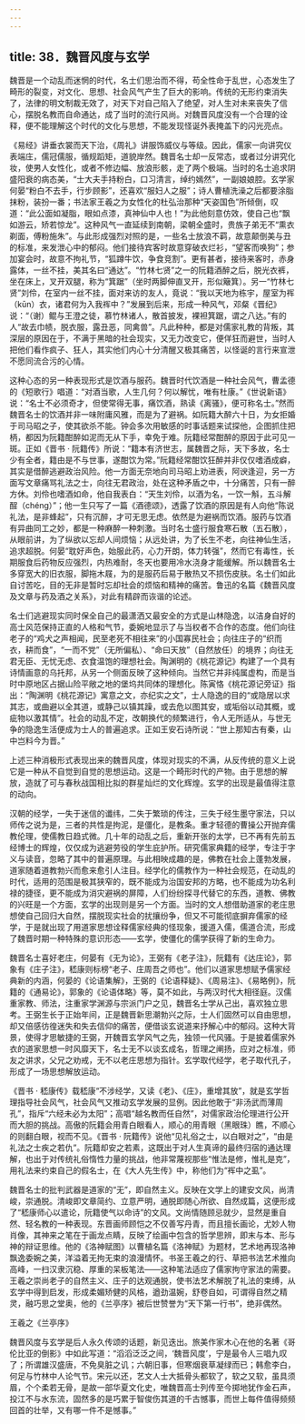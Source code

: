 ```yaml
---
---
---
```

title: 38．魏晋风度与玄学
---




魏晋是一个动乱而迷惘的时代，名士们思治而不得，苟全性命于乱世，心态发生了畸形的裂变，对文化、思想、社会风气产生了巨大的影响。传统的无形约束消失了，法律的明文制裁无效了，对天下对自己陷入了绝望，对人生对未来丧失了信心，摆脱名教而自命通达，成了当时的流行风尚。对魏晋风度没有一个合理的诠释，便不能理解这个时代的文化与思想，不能发现怪诞外表掩盖下的闪光亮点。

《易经》讲垂衣裳而天下治，《周礼》讲服饰威仪与等级。因此，儒家一向讲究仪表端庄，儒冠儒服，循规蹈矩，道貌岸然。魏晋名士却一反常态，或者过分讲究化妆，使男人女性化，或者不修边幅、放浪形骸，走了两个极端。当时的名士追求阴盛阳衰的病态美，“士大夫手持粉白，口习清言，绰约嫣然”，一副娘娘腔。玄学家何晏“粉白不去手，行步顾影”，还喜欢“服妇人之服”；诗人曹植洗澡之后都要涂脂抹粉，装扮一番；书法家王羲之为女性化的杜弘治那种“天姿国色”所倾倒，叹道：“此公面如凝脂，眼如点漆，真神仙中人也！”为此他刻意仿效，使自己也“飘如游云，矫若惊龙”。这种风气一直延续到南朝，梁朝全盛时，贵族子弟无不“熏衣剃面，傅粉施朱”。与此形成强烈对照的是，一些名士放浪不羁，故意颠倒美与丑的标准，来发泄心中的郁闷。他们接待宾客时故意穿破衣烂衫，“望客而唤狗”；参加宴会时，故意不拘礼节，“狐蹲牛饮，争食竞割”。更有甚者，接待来客时，赤身露体，一丝不挂，美其名曰“通达”。“竹林七贤”之一的阮籍酒醉之后，脱光衣裤，坐在床上，叉开双腿，称为“箕踞”（坐时两脚伸直叉开，形似簸箕）。另一“竹林七贤”刘伶，在室内一丝不挂，面对来访的友人，竟说：“我以天地为栋宇，屋室为裈（kūn）衣，诸君何为入我裈中？”发展到后来，形成一种风气，邓粲《晋纪》说：“（谢）鲲与王澄之徒，慕竹林诸人，散首披发，裸袒箕踞，谓之八达。”有的人“故去巾帻，脱衣服，露丑恶，同禽兽”。凡此种种，都是对儒家礼教的背叛，其深层的原因在于，不满于黑暗的社会现实，又无力改变它，便佯狂而避世，当时人把他们看作疯子、狂人，其实他们内心十分清醒又极其痛苦，以怪诞的言行来宣泄不愿同流合污的心情。

这种心态的另一种表现形式是饮酒与服药。魏晋时代饮酒是一种社会风气，曹孟德的《短歌行》唱道：“对酒当歌，人生几何？何以解忧，唯有杜康。”《世说新语》说：“名士不必须奇才，但使常得无事，痛饮酒，熟读《离骚》，便可称名士。”然而魏晋名士的饮酒并非一味附庸风雅，而是为了避祸。如阮籍大醉六十日，为女拒婚于司马昭之子，使其欲杀不能。钟会多次用敏感的时事话题来试探他，企图抓住把柄，都因为阮籍酣醉如泥而无从下手，幸免于难。阮籍经常酣醉的原因于此可见一斑。正如《晋书 · 阮籍传》所说：“籍本有济世志，属魏晋之际，天下多故，名士少有全者，籍由是不与世事，遂酣饮为常。”阮籍经常酣饮狂醉并非仅仅嗜酒成癖，其实是借醉逃避政治风险。他一方面无奈地向司马昭上劝进表，阿谀逢迎，另一方面写文章痛骂礼法之士，向往无君政治，处在这种矛盾之中，十分痛苦，只有一醉方休。刘伶也嗜酒如命，他自我表白：“天生刘伶，以酒为名，一饮一斛，五斗解酲（chéng）”；他一生只写了一篇《酒德颂》，透露了饮酒的原因是有人向他“陈说礼法，是非蜂起”，只有沉醉，才可无思无虑。依然是为避祸而饮酒。服药与饮酒有异曲同工之妙，都是一种麻醉一种刺激。当时名士盛行服食寒石散（五石散），从眼前讲，为了纵欲以忘却人间烦恼；从远处讲，为了长生不老，向往神仙生活，追求超脱。何晏“耽好声色，始服此药，心力开朗，体力转强”，然而它有毒性，长期服食后药物反应强烈，内热难耐，冬天也要用冷水浇身才能缓解。所以魏晋名士多穿宽大的旧衣服，脚拖木屐，为的是服药后易于散热又不损伤皮肤。名士们如此自讨苦吃，目的无非是暂时忘却社会的烦恼和精神的痛苦。鲁迅的名篇《魏晋风度及文章与药及酒之关系》，对此有精辟而诙谐的论述。

名士们逃避现实同时保全自己的最潇洒又最安全的方式是山林隐逸，以洁身自好的高士风范保持正直的人格和气节，委婉地显示了与当权者不合作的态度。他们向往老子的“鸡犬之声相闻，民至老死不相往来”的小国寡民社会；向往庄子的“织而衣，耕而食”，“一而不党”（无所偏私）、“命曰天放”（自然放任）的境界；向往无君无臣、无忧无虑、衣食温饱的理想社会。陶渊明的《桃花源记》构建了一个具有诗情画意的乌托邦，从另一个侧面反映了这种倾向。当然它并非纯属虚构，而是当时中原地区占据山险平敞之地的堡坞共同体的理想化。陈寅恪《桃花源记旁证》指出：“陶渊明《桃花源记》寓意之文，亦纪实之文”，士人隐逸的目的“或隐居以求其志，或曲避以全其道，或静己以镇其躁，或去危以图其安，或垢俗以动其概，或疵物以激其情”。社会的动乱不定，改朝换代的频繁进行，令人无所适从，与世无争的隐逸生活便成为士人的普遍追求。正如王安石诗所说：“世上那知古有秦，山中岂料今为晋。”

上述三种消极形式表现出来的魏晋风度，体现对现实的不满，从反传统的意义上说它是一种从不自觉到自觉的思想运动。这是一个畸形时代的产物。由于思想的解放，造就了可与春秋战国相比拟的群星灿烂的文化辉煌。玄学的出现是最值得注意的动向。

汉朝的经学，一失于迷信的谶纬，二失于繁琐的传注，三失于经生墨守家法，只以师传之说为是，三者的共性是拘泥，是僵化，是教条。重才轻德的曹操公开抛弃儒教伦理，使儒教日趋式微。几十年的动乱之后，重新开张的太学，已不再有先前五经博士的辉煌，仅仅成为逃避劳役的学生庇护所。研究儒家典籍的经学，专注于字义与读音，忽略了其中的普遍原理。与此相映成趣的是，佛教在社会上蓬勃发展，道家随着道教勃兴而愈来愈引人注目。经学化的儒教作为一种社会规范，在动乱的时代，适用的范围是极其狭窄的，既不能成为治国安邦的方略，也不能成为功名利禄的捷径，更不能成为消灾避祸的屏障，人们纷纷探寻代替它的东西，道教、佛教的兴旺是一个方面，玄学的出现则是另一个方面。当时的文人想借助道家的老庄思想使自己回归大自然，摆脱现实社会的扰攘纷争，但又不可能彻底摒弃儒家的经学，于是就出现了用道家思想诠释儒家经典的怪现象，援道入儒，儒道合流，形成了魏晋时期一种特殊的意识形态——玄学，使僵化的儒学获得了新的生命力。

魏晋名士喜好老庄，何晏有《无为论》，王弼有《老子注》，阮籍有《达庄论》，郭象有《庄子注》，嵇康则标榜“老子、庄周吾之师也”。他们以道家思想赋予儒家经典新的内涵，何晏的《论语集解》，王弼的《论语释疑》、《周易注》、《易略例》，阮籍的《通易论》，郭象的《论语体略》等，莫不如此，与两汉时代大相径庭。汉儒重家教、师法，注重家学渊源与宗派门户之见，魏晋名士学从己出，喜欢独立思考。王弼生长于正始年间，正是魏晋新思潮勃兴之际，士人们固然可以自由思想，却又倍感彷徨迷失和失去信仰的痛苦，便借谈玄说道来抒解心中的郁闷。这种大背景，使得才思敏捷的王弼，开魏晋玄学风气之先，独领一代风骚。于是披着儒家外衣的道家思想一时风靡天下，名士无不以谈玄成名，哲理之阐扬，应对之标准，师友之讲求，父兄之劝戒，无不以老庄思想为指针。玄学取代经学，老子取代孔子，形成了一场思想解放运动。

《晋书 · 嵇康传》载嵇康“不涉经学，又读《老》、《庄》，重增其放”，就是玄学哲理指导社会风气，社会风气又推动玄学发展的显例。因此他敢于“非汤武而薄周孔”，指斥“六经未必为太阳”；高唱“越名教而任自然”，对儒家政治伦理进行公开而大胆的挑战。高傲的阮籍会用青白眼看人，顺心的用青眼（黑眼珠）瞧，不顺心的则翻白眼，视而不见。《晋书 · 阮籍传》说他“见礼俗之士，以白眼对之”，“由是礼法之士疾之若仇”。阮籍却安之若素，这既出于对人生真谛的最终归宿的通达理解，也出于对传统礼俗惰性力量的挑战，他非常蔑视那些“惟法是修，惟礼是克”，用礼法来约束自己的假名士，在《大人先生传》中，称他们为“裈中之虱”。

魏晋名士的批判武器是道家的“无”，即自然主义。反映在文学上的建安文风，尚清峻，崇通脱。清峻即文章简约、立意严明，通脱即随心所欲、自然成篇，这便形成了“嵇康师心以遣论，阮籍使气以命诗”的文风。文尚情随顾忌就少，显然是重自然、轻名教的一种表现。东晋画师顾恺之不仅善写丹青，而且擅长画论，尤妙人物肖像，其神来之笔在于画龙点睛，反映了绘画中包含的哲学思辨，即末与本、形与神的辩证思维。他的《洛神赋图》以曹植名篇《洛神赋》为题材，艺术地再现洛神飘逸委婉之美，洋溢着无拘无束的浪漫情怀。书圣王羲之的行、草把书法艺术推向高峰，一扫汉隶沉稳、厚重的呆板笔法——这种笔法适应了儒家拘守家法的需要。王羲之崇尚老子的自然主义、庄子的达观通脱，使书法艺术解脱了礼法的束缚，从玄学中得到启发，形成柔媚矫健的风格，遒劲温婉，舒卷自如，可谓得自然之精灵，融巧思之堂奥，他的《兰亭序》被后世赞誉为“天下第一行书”，绝非偶然。



王羲之《兰亭序》



魏晋风度与玄学是后人永久传颂的话题，新见迭出。旅美作家木心在他的名著《哥伦比亚的倒影》中如此写道：“滔滔泛泛之间，‘魏晋风度’，宁是最令人三唱九叹了；所谓雄汉盛唐，不免臭脏之讥；六朝旧事，但寒烟衰草凝绿而已；韩愈李白，何足与竹林中人论气节。宋元以还，艺文人士大抵骨头都软了，软之又软，虽具须眉，个个柔若无骨，是故一部华夏文化史，唯魏晋高士列传至今掷地犹作金石声，投江不与水东流，固然多的是巧累于智俊伤其道的千古憾事，而世上每件值得频频回首的壮举，又有哪一件不是憾事。”